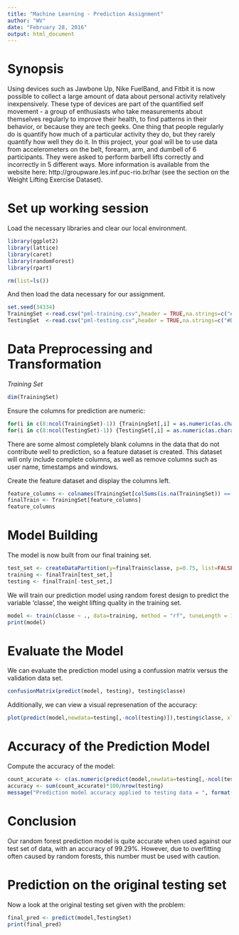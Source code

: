 ---
title: "Machine Learning - Prediction Assignment"
author: "WV"
date: "February 28, 2016"
output: html_document
---

# Synopsis
Using devices such as Jawbone Up, Nike FuelBand, and Fitbit it is now possible to collect a large amount of data about personal activity relatively inexpensively. These type of devices are part of the quantified self movement - a group of enthusiasts who take measurements about themselves regularly to improve their health, to find patterns in their behavior, or because they are tech geeks. One thing that people regularly do is quantify how much of a particular activity they do, but they rarely quantify how well they do it. In this project, your goal will be to use data from accelerometers on the belt, forearm, arm, and dumbell of 6 participants. They were asked to perform barbell lifts correctly and incorrectly in 5 different ways. More information is available from the website here: http://groupware.les.inf.puc-rio.br/har (see the section on the Weight Lifting Exercise Dataset).  

# Set up working session
Load the necessary libraries and clear our local environment.
```{r}
library(ggplot2)
library(lattice)
library(caret)
library(randomForest)
library(rpart)

rm(list=ls())
```

And then load the data necessary for our assignment.
```{r}
set.seed(34334)
TrainingSet <-read.csv("pml-training.csv",header = TRUE,na.strings=c("#DIV/0!","","NA"))
TestingSet  <-read.csv("pml-testing.csv",header = TRUE,na.strings=c("#DIV/0!","","NA"))
```

# Data Preprocessing and Transformation
*Training Set*
```{r}
dim(TrainingSet)
```

Ensure the columns for prediction are numeric:
```{r}
for(i in c(8:ncol(TrainingSet)-1)) {TrainingSet[,i] = as.numeric(as.character(TrainingSet[,i]))}
for(i in c(8:ncol(TestingSet)-1)) {TestingSet[,i] = as.numeric(as.character(TestingSet[,i]))}
```

There are some almost completely blank columns in the data that do not contribute well to prediction, so a feature dataset is created.  This dataset will only include complete columns, as well as remove columns such as user name, timestamps and windows.

Create the feature dataset and display the columns left.
```{r}
feature_columns <- colnames(TrainingSet[colSums(is.na(TrainingSet)) == 0])[-(1:7)]
finalTrain <- TrainingSet[feature_columns]
feature_columns
```

# Model Building
The model is now built from our final training set.
```{r}
test_set <- createDataPartition(y=finalTrain$classe, p=0.75, list=FALSE )
training <- finalTrain[test_set,]
testing <- finalTrain[-test_set,]
```

We will train our prediction model using random forest design to predict the variable 'classe', the weight lifting quality in the training set.
```{r}
model <- train(classe ~ ., data=training, method = "rf", tuneLength = 1, ntree = 25)
print(model)
```

# Evaluate the Model
We can evaluate the prediction model using a confussion matrix versus the validation data set.
```{r}
confusionMatrix(predict(model, testing), testing$classe)
```

Additionally, we can view a visual represenation of the accuracy:
```{r}
plot(predict(model,newdata=testing[,-ncol(testing)]),testing$classe, xlab="Testing Set", ylab="Prediction Model Set",col = c("black","blue", "red","orange","yellow"))
```

# Accuracy of the Prediction Model
Compute the accuracy of the model:
```{r}
count_accurate <- c(as.numeric(predict(model,newdata=testing[,-ncol(testing)])==testing$classe))
accuracy <- sum(count_accurate)*100/nrow(testing)
message("Prediction model accuracy applied to testing data = ", format(round(accuracy, 2), nsmall=2),"%")
```

# Conclusion
Our random forest prediction model is quite accurate when used against our test set of data, with an accuracy of 99.29%.  However, due to overfitting often caused by random forests, this number must be used with caution.

# Prediction on the original testing set
Now a look at the original testing set given with the problem:
```{r}
final_pred <- predict(model,TestingSet)
print(final_pred)
```